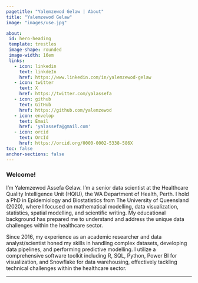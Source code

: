 ---
pagetitle: "Yalemzewod Gelaw | About"
title: "Yalemzewod Gelaw"
image: "images/use.jpg"

about: 
 id: hero-heading
 template: trestles
 image-shape: rounded
 image-width: 16em
 links: 
   - icon: linkedin
     text: linkdeIn
     href: https://www.linkedin.com/in/yalemzewod-gelaw
   - icon: twitter
     text: X
     href: https://twitter.com/yalassefa
   - icon: github
     text: GitHub
     href: https://github.com/yalemzewod
   - icon: envelop
     text: Email
     href: 'yalassefa@gmail.com'
   - icon: orcid
     text: OrcId
     href: https://orcid.org/0000-0002-5338-586X
toc: false
anchor-sections: false
---

### Welcome!

<p class="topbr">

I’m Yalemzewod Assefa Gelaw. I'm a senior data scientist at the Healthcare Quality Intelligence Unit (HQIU), the WA Department of Health, Perth. I hold a PhD in Epidemiology and Biostatistics from The University of Queensland (2020), where I focused on mathematical modelling, data visualization, statistics, spatial modelling, and scientific writing. My educational background has prepared me to understand and address the unique data challenges within the healthcare sector.

Since 2016, my experience as an academic researcher and data analyst/scientist honed my skills in handling complex datasets, developing data pipelines, and performing predictive modelling.  I utilize a comprehensive software toolkit including R, SQL, Python, Power BI for visualization, and Snowflake for data warehousing, effectively tackling technical challenges within the healthcare sector.


</p>

------------------------------------------------------------------------


